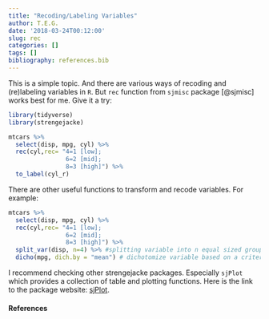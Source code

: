 ```yaml
---
title: "Recoding/Labeling Variables"
author: T.E.G.
date: '2018-03-24T00:12:00'
slug: rec
categories: []
tags: []
bibliography: references.bib
---
```


This is a simple topic. And there are various ways of recoding and (re)labeling variables in `R`. But `rec` function from `sjmisc` package [@sjmisc] works best for me. Give it a try:

```r
library(tidyverse)
library(strengejacke)

mtcars %>% 
  select(disp, mpg, cyl) %>% 
  rec(cyl,rec= "4=1 [low]; 
                6=2 [mid]; 
                8=3 [high]") %>% 
  to_label(cyl_r)
```

There are other useful functions to transform and recode variables. For example:

```r

mtcars %>% 
  select(disp, mpg, cyl) %>% 
  rec(cyl,rec= "4=1 [low]; 
                6=2 [mid]; 
                8=3 [high]") %>% 
  split_var(disp, n=4) %>% #splitting variable into n equal sized groups
  dicho(mpg, dich.by = "mean") # dichotomize variable based on a criterion 
```

I recommend checking other strengejacke packages. Especially `sjPlot` which provides a collection of table and plotting functions. Here is the link to the package website: [sjPlot](http://www.strengejacke.de/sjPlot/).

#### **References**

